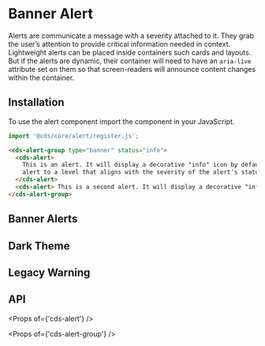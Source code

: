 
<Meta title="Components/Alert Banner" />

# Banner Alert

Alerts are communicate a message with a severity attached to it.
They grab the user’s attention to provide critical information needed in context.
Lightweight alerts can be placed inside containers such cards and layouts. But
if the alerts are dynamic, their container will need to have an `aria-live`
attribute set on them so that screen-readers will announce content changes
within the container.

## Installation

To use the alert component import the component in your JavaScript.

```typescript
import '@cds/core/alert/register.js';
```

```html
<cds-alert-group type="banner" status="info">
  <cds-alert>
    This is an alert. It will display a decorative "info" icon by default. You should set the aria-live attribute on the
    alert to a level that aligns with the severity of the alert's status.
  </cds-alert>
  <cds-alert> This is a second alert. It will display a decorative "info" icon by default. </cds-alert>
</cds-alert-group>
```

## Banner Alerts

<Preview>
  <Story id="stories-alert-group--banner-group-status" />
</Preview>

## Dark Theme

<Preview>
  <Story id="stories-alert-group--dark-theme-banner-alert-group" />
</Preview>

## Legacy Warning

<Preview>
  <Story id="stories-alert-group--legacy-warning-alert-banner" />
</Preview>

## API

<Props of={'cds-alert'} />

<Props of={'cds-alert-group'} />
